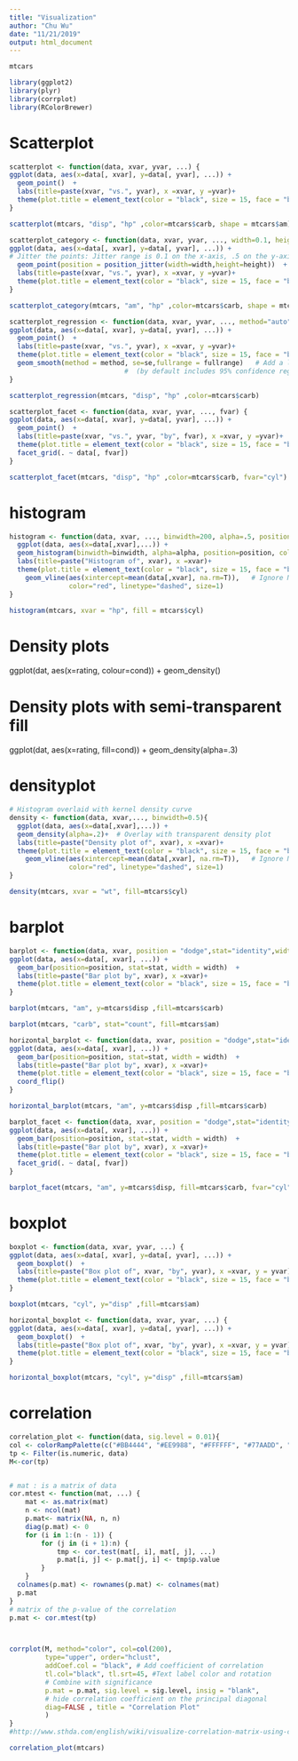 ```yaml
---
title: "Visualization"
author: "Chu Wu"
date: "11/21/2019"
output: html_document
---
```



```r
mtcars

```


```r
library(ggplot2)
library(plyr)
library(corrplot)
library(RColorBrewer)
```

# Scatterplot

```r
scatterplot <- function(data, xvar, yvar, ...) {
ggplot(data, aes(x=data[, xvar], y=data[, yvar], ...)) +   
  geom_point()  + 
  labs(title=paste(xvar, "vs.", yvar), x =xvar, y =yvar)+ 
  theme(plot.title = element_text(color = "black", size = 15, face = "bold",hjust = 0.5))
}
```

```r
scatterplot(mtcars, "disp", "hp" ,color=mtcars$carb, shape = mtcars$am)
```


```r
scatterplot_category <- function(data, xvar, yvar, ..., width=0.1, height=0.5 ) {
ggplot(data, aes(x=data[, xvar], y=data[, yvar], ...)) +   
# Jitter the points: Jitter range is 0.1 on the x-axis, .5 on the y-axis
  geom_point(position = position_jitter(width=width,height=height))  + 
  labs(title=paste(xvar, "vs.", yvar), x =xvar, y =yvar)+ 
  theme(plot.title = element_text(color = "black", size = 15, face = "bold",hjust = 0.5))
}
```

```r
scatterplot_category(mtcars, "am", "hp" ,color=mtcars$carb, shape = mtcars$am)
```


```r
scatterplot_regression <- function(data, xvar, yvar, ..., method="auto", se=TRUE,fullrange=TRUE) {
ggplot(data, aes(x=data[, xvar], y=data[, yvar], ...)) +   
  geom_point()  + 
  labs(title=paste(xvar, "vs.", yvar), x =xvar, y =yvar)+ 
  theme(plot.title = element_text(color = "black", size = 15, face = "bold",hjust = 0.5))+
  geom_smooth(method = method, se=se,fullrange = fullrange)   # Add a loess smoothed fit curve with confidence region 
                             #  (by default includes 95% confidence region)
}
```
```r
scatterplot_regression(mtcars, "disp", "hp" ,color=mtcars$carb)
```


```r
scatterplot_facet <- function(data, xvar, yvar, ..., fvar) {
ggplot(data, aes(x=data[, xvar], y=data[, yvar], ...)) +   
  geom_point()  + 
  labs(title=paste(xvar, "vs.", yvar, "by", fvar), x =xvar, y =yvar)+ 
  theme(plot.title = element_text(color = "black", size = 15, face = "bold",hjust = 0.5))+
  facet_grid(. ~ data[, fvar])  
}
```

```r
scatterplot_facet(mtcars, "disp", "hp" ,color=mtcars$carb, fvar="cyl")
```



# histogram
```r
histogram <- function(data, xvar, ..., binwidth=200, alpha=.5, position="identity"){
  ggplot(data, aes(x=data[,xvar],...)) +
  geom_histogram(binwidth=binwidth, alpha=alpha, position=position, colour="black")+ 
  labs(title=paste("Histogram of", xvar), x =xvar)+ 
  theme(plot.title = element_text(color = "black", size = 15, face = "bold",hjust = 0.5))+
    geom_vline(aes(xintercept=mean(data[,xvar], na.rm=T)),   # Ignore NA values for mean
               color="red", linetype="dashed", size=1)
}
```

```r
histogram(mtcars, xvar = "hp", fill = mtcars$cyl)
```



# Density plots
ggplot(dat, aes(x=rating, colour=cond)) + geom_density()

# Density plots with semi-transparent fill
ggplot(dat, aes(x=rating, fill=cond)) + geom_density(alpha=.3)

# densityplot

```r
# Histogram overlaid with kernel density curve
density <- function(data, xvar,..., binwidth=0.5){
  ggplot(data, aes(x=data[,xvar],...)) + 
  geom_density(alpha=.2)+  # Overlay with transparent density plot 
  labs(title=paste("Density plot of", xvar), x =xvar)+ 
  theme(plot.title = element_text(color = "black", size = 15, face = "bold",hjust = 0.5))+
    geom_vline(aes(xintercept=mean(data[,xvar], na.rm=T)),   # Ignore NA values for mean
               color="red", linetype="dashed", size=1)
}
```

```r
density(mtcars, xvar = "wt", fill=mtcars$cyl)
```

# barplot

```r
barplot <- function(data, xvar, position = "dodge",stat="identity",width=0.7,...) {
ggplot(data, aes(x=data[, xvar], ...)) +   
  geom_bar(position=position, stat=stat, width = width)  + 
  labs(title=paste("Bar plot by", xvar), x =xvar)+ 
  theme(plot.title = element_text(color = "black", size = 15, face = "bold",hjust = 0.5))
}
```
```r
barplot(mtcars, "am", y=mtcars$disp ,fill=mtcars$carb)
```

```r
barplot(mtcars, "carb", stat="count", fill=mtcars$am)
```

```r
horizontal_barplot <- function(data, xvar, position = "dodge",stat="identity",width=0.7,...) {
ggplot(data, aes(x=data[, xvar], ...)) +   
  geom_bar(position=position, stat=stat, width = width)  + 
  labs(title=paste("Bar plot by", xvar), x =xvar)+ 
  theme(plot.title = element_text(color = "black", size = 15, face = "bold",hjust = 0.5))+
  coord_flip()
}
```
```r
horizontal_barplot(mtcars, "am", y=mtcars$disp ,fill=mtcars$carb)
```

```r
barplot_facet <- function(data, xvar, position = "dodge",stat="identity",width=0.7,..., fvar) {
ggplot(data, aes(x=data[, xvar], ...)) +   
  geom_bar(position=position, stat=stat, width = width)  + 
  labs(title=paste("Bar plot by", xvar), x =xvar)+ 
  theme(plot.title = element_text(color = "black", size = 15, face = "bold",hjust = 0.5)) + 
  facet_grid(. ~ data[, fvar])  
}
```
```r
barplot_facet(mtcars, "am", y=mtcars$disp, fill=mtcars$carb, fvar="cyl")
```



# boxplot

```r
boxplot <- function(data, xvar, yvar, ...) {
ggplot(data, aes(x=data[, xvar], y=data[, yvar], ...)) +   
  geom_boxplot()  + 
  labs(title=paste("Box plot of", xvar, "by", yvar), x =xvar, y = yvar)+ 
  theme(plot.title = element_text(color = "black", size = 15, face = "bold",hjust = 0.5))
}
```
```r
boxplot(mtcars, "cyl", y="disp" ,fill=mtcars$am)
```


```r
horizontal_boxplot <- function(data, xvar, yvar, ...) {
ggplot(data, aes(x=data[, xvar], y=data[, yvar], ...)) +   
  geom_boxplot()  + 
  labs(title=paste("Box plot of", xvar, "by", yvar), x =xvar, y = yvar)+ 
  theme(plot.title = element_text(color = "black", size = 15, face = "bold",hjust = 0.5))+ coord_flip()
}
```
```r
horizontal_boxplot(mtcars, "cyl", y="disp" ,fill=mtcars$am)
```


# correlation


```r

correlation_plot <- function(data, sig.level = 0.01){
col <- colorRampPalette(c("#BB4444", "#EE9988", "#FFFFFF", "#77AADD", "#4477AA"))
tp <- Filter(is.numeric, data)
M<-cor(tp)


# mat : is a matrix of data
cor.mtest <- function(mat, ...) {
    mat <- as.matrix(mat)
    n <- ncol(mat)
    p.mat<- matrix(NA, n, n)
    diag(p.mat) <- 0
    for (i in 1:(n - 1)) {
        for (j in (i + 1):n) {
            tmp <- cor.test(mat[, i], mat[, j], ...)
            p.mat[i, j] <- p.mat[j, i] <- tmp$p.value
        }
    }
  colnames(p.mat) <- rownames(p.mat) <- colnames(mat)
  p.mat
}
# matrix of the p-value of the correlation
p.mat <- cor.mtest(tp)



corrplot(M, method="color", col=col(200),  
         type="upper", order="hclust", 
         addCoef.col = "black", # Add coefficient of correlation
         tl.col="black", tl.srt=45, #Text label color and rotation
         # Combine with significance
         p.mat = p.mat, sig.level = sig.level, insig = "blank", 
         # hide correlation coefficient on the principal diagonal
         diag=FALSE , title = "Correlation Plot"
         )
}
#http://www.sthda.com/english/wiki/visualize-correlation-matrix-using-correlogram
```

```r
correlation_plot(mtcars)
```

